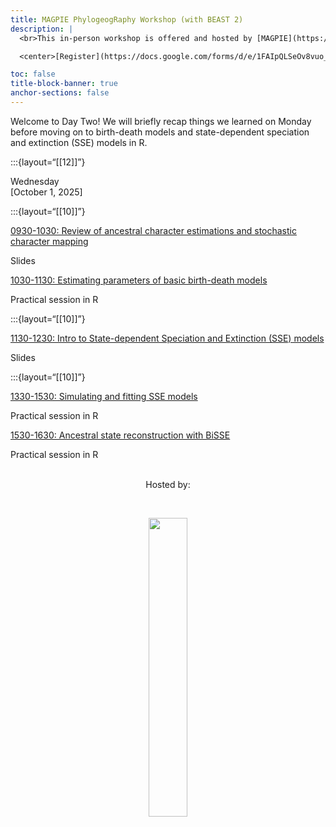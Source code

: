```yaml
---
title: MAGPIE PhylogeogRaphy Workshop (with BEAST 2)
description: |
  <br>This in-person workshop is offered and hosted by [MAGPIE](https://www.sfu.ca/magpie.html) in the Department of Mathematics at Simon Fraser University.   

  <center>[Register](https://docs.google.com/forms/d/e/1FAIpQLSeOv8vuo_HdsrBvmoONwcjoCHNAPPXnRvYSXVJmDQBSgpsrJw/viewform?usp=dialog){.btn .btn-outline-primary}</center>

toc: false
title-block-banner: true
anchor-sections: false
---
```


Welcome to Day Two! We will briefly recap things we learned on Monday before moving on to birth-death models and state-dependent speciation and extinction (SSE) models in R.


<!-- ================= Day 2 ================= -->
:::{layout="[[12]]"}

:::{.date}
Wednesday<br>[October 1, 2025]
:::

:::{layout="[[10]]"}

:::{.card .mb-3}
:::{.card-body}
[0930-1030: Review of ancestral character estimations and stochastic character mapping](topics/character_mapping/ace_and_simmap_review.pdf){.card-title .stretched-link}

:::{.text-muted}
Slides
:::
:::
:::

:::{.card .mb-3}
:::{.card-body}
[1030-1130: Estimating parameters of basic birth-death models](topics/sse_models/fit_bd.qmd){.card-title .stretched-link}

:::{.text-muted}
Practical session in R
:::
:::
:::


:::{layout="[[10]]"}

:::{.card .mb-3}
:::{.card-body}
[1130-1230: Intro to State-dependent Speciation and Extinction (SSE) models](topics/sse_models/sse_models.pdf){.card-title .stretched-link}

:::{.text-muted}
Slides
:::
:::
:::

:::{layout="[[10]]"}

:::{.card .mb-3}
:::{.card-body}
[1330-1530: Simulating and fitting SSE models](topics/sse_models/sim_sse.qmd){.card-title .stretched-link}

:::{.text-muted}
Practical session in R
:::
:::
:::

:::{.card .mb-3}
:::{.card-body}
[1530-1630: Ancestral state reconstruction with BiSSE](topics/sse_models/asr_bisse.qmd){.card-title .stretched-link}

:::{.text-muted}
Practical session in R
:::
:::
:::


<!--
Can repeat for more days and sessions...
-->

<!--
<br><br>
![](img/duck_coffee.png){fig-alt="front logo"}
-->

<br>
<center>Hosted by:</center>
<br>

<center>![](img/magpieLogo/lightBackground/transparentcircle_darktext.png){fig-alt="host logo" width="35%"}</center>
